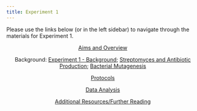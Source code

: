 ```yaml
---
title: Experiment 1
---
```


Please use the links below (or in the left sidebar) to navigate through the materials for Experiment 1.

<center>| [Aims and Overview](./1aims.qmd)  

Background: [Experiment 1 - Background](./1intro1.qmd); [Streptomyces and Antibiotic Production](./1intro2.qmd); [Bacterial Mutagenesis](./1intro3.qmd)  

[Protocols](./1protocols.qmd) 

[Data Analysis](./1data.qmd) 

[Additional Resources/Further Reading](./1further.qmd) </center>